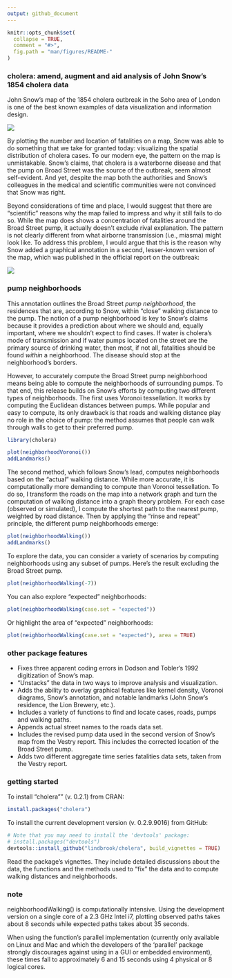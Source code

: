 ```yaml
---
output: github_document
---
```


<!-- README.md is generated from README.Rmd. Please edit that file -->

```r
knitr::opts_chunk$set(
  collapse = TRUE,
  comment = "#>",
  fig.path = "man/figures/README-"
)
```
### cholera: amend, augment and aid analysis of John Snow's 1854 cholera data

John Snow's map of the 1854 cholera outbreak in the Soho area of London is one of the best known examples of data visualization and information design.

![](vignettes/msu-snows-mapB.jpg)

By plotting the number and location of fatalities on a map, Snow was able to do something that we take for granted today: visualizing the spatial distribution of cholera cases. To our modern eye, the pattern on the map is unmistakable. Snow's claims, that cholera is a waterborne disease and that the pump on Broad Street was the source of the outbreak, seem almost self-evident. And yet, despite the map both the authorities and Snow's colleagues in the medical and scientific communities were not convinced that Snow was right.

Beyond considerations of time and place, I would suggest that there are "scientific" reasons why the map failed to impress and why it still fails to do so. While the map does shows a concentration of fatalities around the Broad Street pump, it actually doesn't exclude rival explanation. The pattern is not clearly different from what airborne transmission (i.e., miasma) might look like. To address this problem, I would argue that this is the reason why Snow added a graphical annotation in a second, lesser-known version of the map, which was published in the official report on the outbreak:

![](vignettes/fig12-6.png)

### pump neighborhoods

This annotation outlines the Broad Street _pump neighborhood_, the residences that are, according to Snow, within "close" walking distance to the pump. The notion of a pump neighborhood is key to Snow's claims because it provides a prediction about where we should and, equally important, where we shouldn't expect to find cases. If water is cholera's mode of transmission and if water pumps located on the street are the primary source of drinking water, then most, if not all, fatalities should be found _within_ a neighborhood. The disease should stop at the neighborhood's borders.

However, to accurately compute the Broad Street pump neighborhood means being able to compute the neighborhoods of surrounding pumps. To that end, this release builds on Snow's efforts by computing two different types of neighborhoods. The first uses Voronoi tessellation. It works by computing the Euclidean distances between pumps. While popular and easy to compute, its only drawback is that roads and walking distance play no role in the choice of pump: the method assumes that people can walk through walls to get to their preferred pump.

```r
library(cholera)
```

```r
plot(neighborhoodVoronoi())
addLandmarks()
```

The second method, which follows Snow's lead, computes neighborhoods based on the "actual" walking distance. While more accurate, it is computationally more demanding to compute than Voronoi tessellation. To do so, I transform the roads on the map into a network graph and turn the computation of walking distance into a graph theory problem. For each case (observed or simulated), I compute the shortest path to the nearest pump, weighted by road distance. Then by applying the "rinse and repeat" principle, the different pump neighborhoods emerge:

```r
plot(neighborhoodWalking())
addLandmarks()
```

To explore the data, you can consider a variety of scenarios by computing neighborhoods using any subset of pumps. Here's the result excluding the Broad Street pump.

```r
plot(neighborhoodWalking(-7))
```

You can also explore "expected" neighborhoods:

```r
plot(neighborhoodWalking(case.set = "expected"))
```

Or highlight the area of "expected" neighborhoods:

```r
plot(neighborhoodWalking(case.set = "expected"), area = TRUE)
```

### other package features

* Fixes three apparent coding errors in Dodson and Tobler's 1992 digitization of Snow's map.
* "Unstacks" the data in two ways to improve analysis and visualization.
* Adds the ability to overlay graphical features like kernel density, Voronoi diagrams, Snow's annotation, and notable landmarks (John Snow's residence, the Lion Brewery, etc.).
* Includes a variety of functions to find and locate cases, roads, pumps and walking paths.
* Appends actual street names to the roads data set.
* Includes the revised pump data used in the second version of Snow's map from the Vestry report. This includes the corrected location of the Broad Street pump.
* Adds two different aggregate time series fatalities data sets, taken from the Vestry report.

### getting started

To install "cholera"" (v. 0.2.1) from CRAN:

```r
install.packages("cholera")
```

To install the current development version (v. 0.2.9.9016) from GitHub:

```r
# Note that you may need to install the 'devtools' package:
# install.packages("devtools")
devtools::install_github("lindbrook/cholera", build_vignettes = TRUE)
```

Read the package's vignettes. They include detailed discussions about the data, the functions and the methods used to "fix" the data and to compute walking distances and neighborhoods.

### note

neighborhoodWalking() is computationally intensive. Using the development version on a single core of a 2.3 GHz Intel i7, plotting observed paths takes about 8 seconds while expected paths takes about 35 seconds.

When using the function's parallel implementation (currently only available on Linux and Mac and which the developers of the 'parallel' package strongly discourages against using in a GUI or embedded environment), these times fall to approximately 6 and 15 seconds using 4 physical or 8 logical cores.
